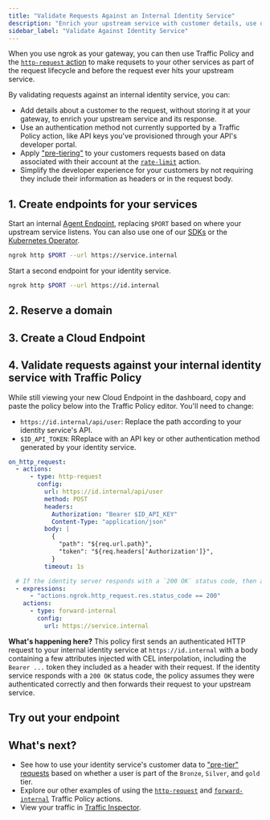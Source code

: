 ```yaml
---
title: "Validate Requests Against an Internal Identity Service"
description: "Enrich your upstream service with customer details, use other authentication methods, and simplify developer experience by adding identity logic to your gateway through an HTTP request."
sidebar_label: "Validate Against Identity Service"
---
```



When you use ngrok as your gateway, you can then use Traffic Policy and the [`http-request` action](/docs/traffic-policy/actions/http-request) to make requsets to your other services as part of the request lifecycle and before the request ever hits your upstream service.

By validating requests against an internal identity service, you can:

- Add details about a customer to the request, without storing it at your gateway, to enrich your upstream service and its response.
- Use an authentication method not currently supported by a Traffic Policy action, like API keys you've provisioned through your API's developer portal.
- Apply ["pre-tiering"](/docs/traffic-policy/actions/rate-limit) to your customers requests based on data associated with their account at the [`rate-limit`](/docs/traffic-policy/actions/rate-limit) action.
- Simplify the developer experience for your customers by not requiring they include their information as headers or in the request body.

## 1. Create endpoints for your services

Start an internal [Agent Endpoint](/docs/universal-gateway/agent-endpoints/), replacing `$PORT` based on where your upstream service listens.
You can also use one of our [SDKs](/docs/agent-sdks) or the [Kubernetes Operator](/docs/k8s).

```bash
ngrok http $PORT --url https://service.internal
```

Start a second endpoint for your identity service.

```bash
ngrok http $PORT --url https://id.internal
```

## 2. Reserve a domain

<ReserveDomain />

## 3. Create a Cloud Endpoint

<CloudEndpoint />

## 4. Validate requests against your internal identity service with Traffic Policy

While still viewing your new Cloud Endpoint in the dashboard, copy and paste the policy below into the Traffic Policy editor.
You'll need to change:

- `https://id.internal/api/user`: Replace the path according to your identity service's API.
- `$ID_API_TOKEN`: RReplace with an API key or other authentication method generated by your identity service.

```yaml
on_http_request:
  - actions:
      - type: http-request
        config:
          url: https://id.internal/api/user
          method: POST
          headers:
            Authorization: "Bearer $ID_API_KEY"
            Content-Type: "application/json"
          body: |
            {
              "path": "${req.url.path}",
              "token": "${req.headers['Authorization']}",
            }
          timeout: 1s

  # If the identity server responds with a `200 OK` status code, then assume the user is authenticated and their request should continue
  - expressions:
      - "actions.ngrok.http_request.res.status_code == 200"
    actions:
      - type: forward-internal
        config:
          url: https://service.internal


```

**What's happening here?**
This policy first sends an authenticated HTTP request to your internal identity service at `https://id.internal` with a body containing a few attributes injected with CEL interpolation, including the `Bearer ...` token they included as a header with their request.
If the identity service responds with a `200 OK` status code, the policy assumes they were authenticated correctly and then forwards their request to your upstream service.

## Try out your endpoint

<TryOut />

## What's next?

- See how to use your identity service's customer data to ["pre-tier" requests](/docs/universal-gateway/examples/pre-tier-requests) based on whether a user is part of the `Bronze`, `Silver`, and `gold` tier.
- Explore our other examples of using the [`http-request`](/docs/traffic-policy/actions/http-request/#examples) and [`forward-internal`](/docs/traffic-policy/actions/forward-internal/#examples) Traffic Policy actions.
- View your traffic in [Traffic Inspector](https://dashboard.ngrok.com/traffic-inspector).

<Back />

